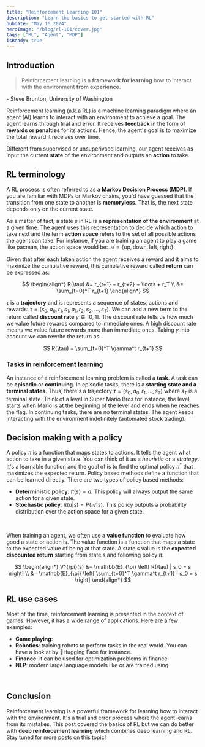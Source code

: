 ```yaml
---
title: "Reinforcement Learning 101"
description: "Learn the basics to get started with RL"
pubDate: "May 16 2024"
heroImage: "/blog/rl-101/cover.jpg"
tags: ["RL", "Agent", "MDP"]
isReady: true
---
```



## Introduction

> Reinforcement learning is a **framework for learning** how to interact with the
> environment **from experience.**

\- Steve Brunton, University of Washington

Reinforcement learning (a.k.a RL) is a machine learning paradigm where an agent (AI)
learns to interact with an environment to achieve a goal. The agent learns through
trial and error. It receives **feedback** in the form of **rewards or penalties** for its
actions. Hence, the agent's goal is to maximize the total reward it receives over time.

Different from supervised or unsuperivsed learning, our agent receives as input the current
**state** of the environment and outputs an **action** to take.

<CaptionedImage
  src="/blog/rl-101/rl-framework.png"
  caption="The reinforcement learning framework"
/>

## RL terminology

A RL process is often referred to as a **Markov Decision Process (MDP)**. If you are
familiar with MDPs or Markov chains, you'd have guessed that the transition from one state
to another is **memoryless**. That is, the next state depends only on the current state.

As a matter of fact, a state $s$ in RL is a **representation of the environment** at a given
time. The agent uses this representation to decide which action to take next and the term
**action space** refers to the set of all possible actions the agent can take. For instance,
if you are training an agent to play a game like pacman, the action space would be:
$\mathcal{A} = \{ \text{up}, \text{down}, \text{left}, \text{right} \}$.

Given that after each taken action the agent receives a reward and it aims to maximize the
cumulative reward, this cumulative reward called **return** can be expressed as:

$$
\begin{align*}
R(\tau) &= r_{t+1} + r_{t+2} + \ldots + r_T \\
&= \sum_{t=0}^T r_{t+1}
\end{align*}
$$

$\tau$ is a **trajectory** and is represents a sequence of states, actions and rewards:
$\tau = (s_0, a_0, r_1, s_1, a_1, r_2, s_2, \ldots, s_T)$.
We can add a new term to the return called **discount rate** $\gamma \in [0, 1]$.
The discount rate tells us how much we value future rewards compared to immediate ones.
A high discount rate means we value future rewards more than immediate ones. Taking $\gamma$
into account we can rewrite the return as:

$$
R(\tau) = \sum_{t=0}^T \gamma^t r_{t+1}
$$

### Tasks in reinforcement learning

An instance of a reinforcement learning problem is called a **task**. A task can be
**episodic** or **continuing**. In episodic tasks, there is a **starting state and a terminal
states**. Thus, there's a trajectory $\tau = (s_0, a_0, r_1, \ldots, s_T)$
where $s_T$ is a terminal state. Think of a level in Super Mario Bros for instance, the level
starts when Mario is at the beginning of the level and ends when he reaches the flag.
In continuing tasks, there are no terminal states. The agent keeps interacting with the
environment indefinitely (automated stock trading).

## Decision making with a policy

A policy $\pi$ is a function that maps states to actions. It tells the agent what action to
take in a given state. You can think of it as a _heuristic_ or a _strategy_. It's a learnable function and the goal of is to find the optimal policy
$\pi^*$ that maximizes the expected return. Policy based methods define a function that can be learned directly. There are
two types of policy based methods:

- **Deterministic policy**: $\pi(s) = a$. This policy will always output the
  same action for a given state.
- **Stochastic policy**: $\pi(a|s) = P(\mathcal{A}|s)$. This policy outputs a
  probability distribution over the action space for a given state.

<br />

When training an agent, we often use a **value function** to evaluate how good a
state or action is. The value function is a function that maps a state to the
expected value of being at that state. A state $s$ value is the **expected
discounted return** starting from state $s$ and following policy $\pi$.

$$
\begin{align*}
V^{\pi}(s) &= \mathbb{E}_{\pi} \left[ R(\tau) | s_0 = s \right] \\
&= \mathbb{E}_{\pi} \left[ \sum_{t=0}^T \gamma^t r_{t+1} | s_0 = s \right]
\end{align*}
$$

## RL use cases

Most of the time, reinforcement learning is presented in the context of games. However, it
has a wide range of applications. Here are a few examples:

- **Game playing**: <Link to="https://arxiv.org/abs/1712.01815" label="AlphaGo"/>
- **Robotics**: training robots to perform tasks in the real world. You can have a look at
  <Link to="https://huggingface.co/lerobot" label="LeRobot" /> by 🤗Hugging Face
  for instance.
- **Finance**: it can be used for optimization problems in finance
- **NLP**: modern large language models like <Link to="https://arxiv.org/abs/2312.11805" label="Gemini" />
  or <Link to="https://arxiv.org/abs/2302.13971" label="LLaMA"/> are trained using
  <Link to="https://arxiv.org/abs/2305.18438" label="RLHF" />

<br />

## Conclusion

Reinforcement learning is a powerful framework for learning how to interact with the
environment. It's a trial and error process where the agent learns from its mistakes.
This post covered the basics of RL but we can do better with **deep reinforcement learning** which
combines deep learning and RL. Stay tuned for more posts on this topic!
